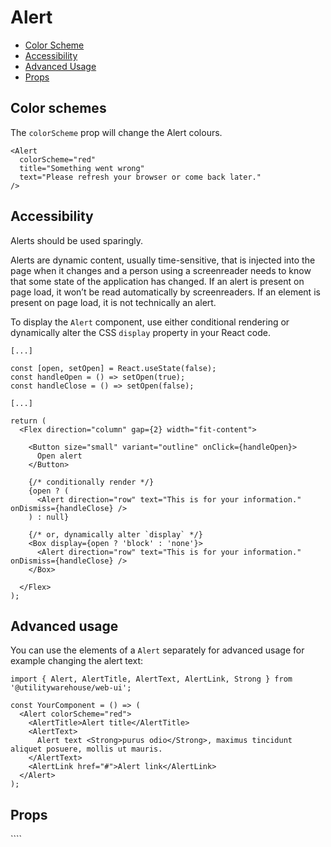
<Meta of={Stories} />

# Alert

<Description />

- [Color Scheme](#color-schemes)
- [Accessibility](#accessibility)
- [Advanced Usage](#advanced-usage)
- [Props](#props)

<Canvas of={Stories.Workshop} />

## Color schemes

The `colorScheme` prop will change the Alert colours.

```tsx
<Alert
  colorScheme="red"
  title="Something went wrong"
  text="Please refresh your browser or come back later."
/>
```

## Accessibility

Alerts should be used sparingly.

Alerts are dynamic content, usually time-sensitive, that is injected into the
page when it changes and a person using a screenreader needs to know that some
state of the application has changed. If an alert is present on page load, it
won’t be read automatically by screenreaders. If an element is present on page
load, it is not technically an alert.

To display the `Alert` component, use either conditional rendering or
dynamically alter the CSS `display` property in your React code.

```tsx
[...]

const [open, setOpen] = React.useState(false);
const handleOpen = () => setOpen(true);
const handleClose = () => setOpen(false);

[...]

return (
  <Flex direction="column" gap={2} width="fit-content">

    <Button size="small" variant="outline" onClick={handleOpen}>
      Open alert
    </Button>

    {/* conditionally render */}
    {open ? (
      <Alert direction="row" text="This is for your information." onDismiss={handleClose} />
    ) : null}

    {/* or, dynamically alter `display` */}
    <Box display={open ? 'block' : 'none'}>
      <Alert direction="row" text="This is for your information." onDismiss={handleClose} />
    </Box>

  </Flex>
);
```

## Advanced usage

You can use the elements of a `Alert` separately for advanced usage for example changing the alert text:

```tsx
import { Alert, AlertTitle, AlertText, AlertLink, Strong } from '@utilitywarehouse/web-ui';

const YourComponent = () => (
  <Alert colorScheme="red">
    <AlertTitle>Alert title</AlertTitle>
    <AlertText>
      Alert text <Strong>purus odio</Strong>, maximus tincidunt aliquet posuere, mollis ut mauris.
    </AlertText>
    <AlertLink href="#">Alert link</AlertLink>
  </Alert>
);
```

## Props

<ArgTypes of={Stories} />
````
